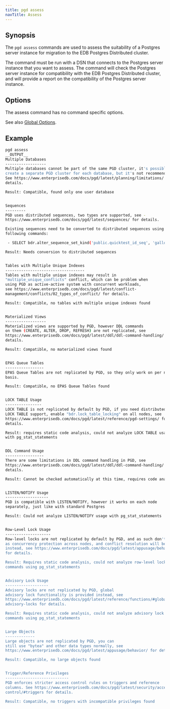 ```yaml
---
title: pgd assess
navTitle: Assess
---
```


## Synopsis

The `pgd assess` commands are used to assess the suitability of a Postgres server instance for migration to the EDB Postgres Distributed cluster.

The command must be run with a DSN that connects to the Postgres server instance that you want to assess. The command will check the Postgres server instance for compatibility with the EDB Postgres Distributed cluster, and will provide a report on the compatibility of the Postgres server instance.

## Options

The assess command has no command specific options.

See also [Global Options](/pgd/latest/cli/command_ref/#global-options).

## Example

```bash
pgd assess
__OUTPUT__
Multiple Databases
------------------
Multiple databases cannot be part of the same PGD cluster, it's possible to
create a separate PGD cluster for each database, but it's not recommended.
See https://www.enterprisedb.com/docs/pgd/latest/planning/limitations/ for
details.

Result: Compatible, found only one user database


Sequences
---------
PGD uses distributed sequences, two types are supported, see -
https://www.enterprisedb.com/docs/pgd/latest/sequences/ for details.

Existing sequences need to be converted to distributed sequences using the
following commands:

 - SELECT bdr.alter_sequence_set_kind('public.quicktest_id_seq', 'galloc')

Result: Needs conversion to distributed sequences


Tables with Multiple Unique Indexes
-----------------------------------
Tables with multiple unique indexes may result in
"multiple_unique_conflicts" conflict, which can be problem when
using PGD as active-active system with concurrent workloads,
see https://www.enterprisedb.com/docs/pgd/latest/conflict-
management/conflicts/02_types_of_conflict/ for details.

Result: Compatible, no tables with multiple unique indexes found


Materialized Views
------------------
Materialized views are supported by PGD, however DDL commands
on them (CREATE, ALTER, DROP, REFRESH) are not replicated, see
https://www.enterprisedb.com/docs/pgd/latest/ddl/ddl-command-handling/ for
details.

Result: Compatible, no materialized views found


EPAS Queue Tables
-----------------
EPAS Queue Tables are not replicated by PGD, so they only work on per node
basis.

Result: Compatible, no EPAS Queue Tables found


LOCK TABLE Usage
----------------
LOCK TABLE is not replicated by default by PGD, if you need distributed
LOCK TABLE support, enable "bdr.lock_table_locking" on all nodes, see
https://www.enterprisedb.com/docs/pgd/latest/reference/pgd-settings/ for
details.

Result: requires static code analysis, could not analyze LOCK TABLE usage
with pg_stat_statements


DDL Command Usage
-----------------
There are some limitations in DDL command handling in PGD, see
https://www.enterprisedb.com/docs/pgd/latest/ddl/ddl-command-handling/ for
details.

Result: Cannot be checked automatically at this time, requires code analysis


LISTEN/NOTIFY Usage
-------------------
PGD is compatible with LISTEN/NOTIFY, however it works on each node
separately, just like with standard Postgres

Result: Could not analyze LISTEN/NOTIFY usage with pg_stat_statements


Row-Level Lock Usage
--------------------
Row-level locks are not replicated by default by PGD, and as such don't work
as concurrency protection across nodes, and conflict resolution will be used
instead, see https://www.enterprisedb.com/docs/pgd/latest/appusage/behavior/
for details.

Result: Requires static code analysis, could not analyze row-level locking
commands using pg_stat_statements


Advisory Lock Usage
-------------------
Advisory locks are not replicated by PGD, global
advisory lock functionality is provided instead, see
https://www.enterprisedb.com/docs/pgd/latest/reference/functions/#global-
advisory-locks for details.

Result: Requires static code analysis, could not analyze advisory lock
commands using pg_stat_statements


Large Objects
-------------
Large objects are not replicated by PGD, you can
still use "bytea" and other data types normally, see
https://www.enterprisedb.com/docs/pgd/latest/appusage/behavior/ for details.

Result: Compatible, no large objects found


Trigger/Reference Privileges
----------------------------
PGD enforces stricter access control rules on triggers and reference
columns. See https://www.enterprisedb.com/docs/pgd/latest/security/access-
control/#triggers for details.

Result: Compatible, no triggers with incompatible privileges found
```

